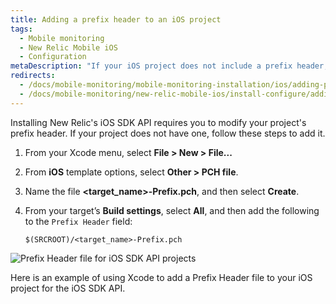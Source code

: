 ```yaml
---
title: Adding a prefix header to an iOS project
tags:
  - Mobile monitoring
  - New Relic Mobile iOS
  - Configuration
metaDescription: "If your iOS project does not include a prefix header, follow these steps to add one with the iOS SDK API."
redirects:
  - /docs/mobile-monitoring/mobile-monitoring-installation/ios/adding-prefix-header-ios-project
  - /docs/mobile-monitoring/new-relic-mobile-ios/install-configure/adding-prefix-header-ios-project
---
```


Installing New Relic's iOS SDK API requires you to modify your project's prefix header. If your project does not have one, follow these steps to add it.

1. From your Xcode menu, select **File > New > File...**
2. From **iOS** template options, select **Other > PCH file**.
3. Name the file **&lt;target_name>-Prefix.pch**, and then select **Create**.
4. From your target’s **Build settings**, select **All**, and then add the following to the `Prefix Header` field:

   ```
   $(SRCROOT)/<target_name>-Prefix.pch
   ```

![Prefix Header file for iOS SDK API projects](./images/screen-ios-sdk-api-prefix-header.png "Prefix Header file for iOS SDK API projects")

<figcaption>
  Here is an example of using Xcode to add a Prefix Header file to your iOS project for the iOS SDK API.
</figcaption>
